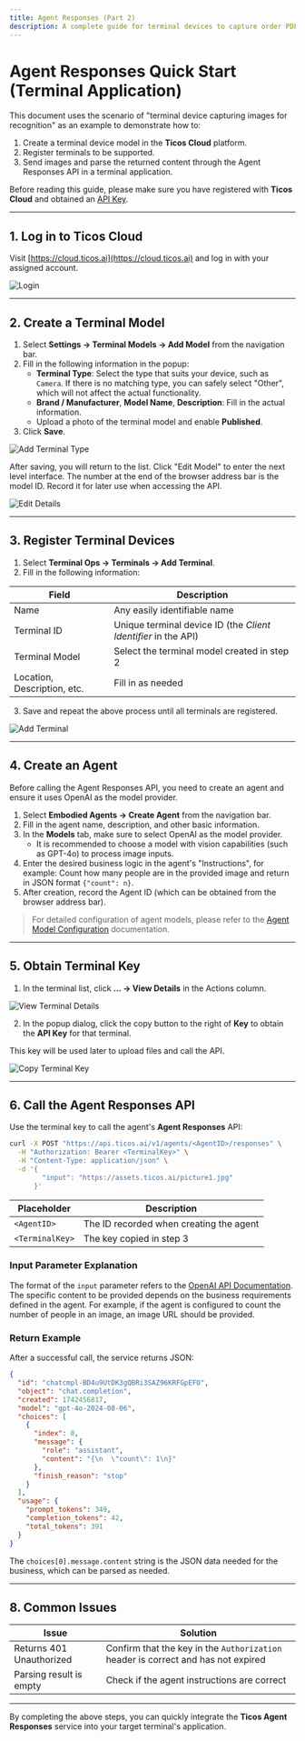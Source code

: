 ```yaml
---
title: Agent Responses (Part 2)
description: A complete guide for terminal devices to capture order PDFs locally and use Agent Responses service for parsing.
---
```


# Agent Responses Quick Start (Terminal Application)

This document uses the scenario of "terminal device capturing images for recognition" as an example to demonstrate how to:

1. Create a terminal device model in the **Ticos Cloud** platform.
2. Register terminals to be supported.
3. Send images and parse the returned content through the Agent Responses API in a terminal application.

Before reading this guide, please make sure you have registered with **Ticos Cloud** and obtained an [API Key](../platform/account/api-keys).

---

## 1. Log in to Ticos Cloud

Visit [https://cloud.ticos.ai](https://cloud.ticos.ai) and log in with your assigned account.

![Login](/images/agent-responses-2/image1.png)

---

## 2. Create a Terminal Model

1. Select **Settings → Terminal Models → Add Model** from the navigation bar.
2. Fill in the following information in the popup:
   - **Terminal Type**: Select the type that suits your device, such as `Camera`. If there is no matching type, you can safely select "Other", which will not affect the actual functionality.
   - **Brand / Manufacturer**, **Model Name**, **Description**: Fill in the actual information.
   - Upload a photo of the terminal model and enable **Published**.
3. Click **Save**.

![Add Terminal Type](/images/agent-responses-1/image2.png)

After saving, you will return to the list. Click "Edit Model" to enter the next level interface. The number at the end of the browser address bar is the model ID. Record it for later use when accessing the API.

![Edit Details](/images/agent-responses-1/image3.png)

---

## 3. Register Terminal Devices

1. Select **Terminal Ops → Terminals → Add Terminal**.
2. Fill in the following information:

| Field | Description |
| ----- | ----------- |
| Name | Any easily identifiable name |
| Terminal ID | Unique terminal device ID (the *Client Identifier* in the API) |
| Terminal Model | Select the terminal model created in step 2 |
| Location, Description, etc. | Fill in as needed |

3. Save and repeat the above process until all terminals are registered.

![Add Terminal](/images/agent-responses-1/image4.png)

---

## 4. Create an Agent

Before calling the Agent Responses API, you need to create an agent and ensure it uses OpenAI as the model provider.

1. Select **Embodied Agents → Create Agent** from the navigation bar.
2. Fill in the agent name, description, and other basic information.
3. In the **Models** tab, make sure to select OpenAI as the model provider.
   - It is recommended to choose a model with vision capabilities (such as GPT-4o) to process image inputs.
4. Enter the desired business logic in the agent's "Instructions", for example: Count how many people are in the provided image and return in JSON format ```{"count": n}```.
5. After creation, record the Agent ID (which can be obtained from the browser address bar).

> For detailed configuration of agent models, please refer to the [Agent Model Configuration](../platform/agent-configuration/agent-models) documentation.

---

## 5. Obtain Terminal Key

1. In the terminal list, click **… → View Details** in the Actions column.

![View Terminal Details](/images/agent-responses-2/image4.png)

2. In the popup dialog, click the copy button to the right of **Key** to obtain the **API Key** for that terminal.

This key will be used later to upload files and call the API.

![Copy Terminal Key](/images/agent-responses-2/image5.png)

---

## 6. Call the Agent Responses API

Use the terminal key to call the agent's **Agent Responses** API:

```bash
curl -X POST "https://api.ticos.ai/v1/agents/<AgentID>/responses" \
  -H "Authorization: Bearer <TerminalKey>" \
  -H "Content-Type: application/json" \
  -d '{
        "input": "https://assets.ticos.ai/picture1.jpg"
      }'
```

| Placeholder | Description |
| ----------- | ----------- |
| `<AgentID>` | The ID recorded when creating the agent |
| `<TerminalKey>` | The key copied in step 3 |

### Input Parameter Explanation

The format of the `input` parameter refers to the [OpenAI API Documentation](https://platform.openai.com/docs/api-reference/responses). The specific content to be provided depends on the business requirements defined in the agent. For example, if the agent is configured to count the number of people in an image, an image URL should be provided.

### Return Example

After a successful call, the service returns JSON:

```json
{
  "id": "chatcmpl-BD4u9UtDK3gQBRi3SAZ96KRFGpEFO",
  "object": "chat.completion",
  "created": 1742456817,
  "model": "gpt-4o-2024-08-06",
  "choices": [
    {
      "index": 0,
      "message": {
        "role": "assistant",
        "content": "{\n  \"count\": 1\n}"
      },
      "finish_reason": "stop"
    }
  ],
  "usage": {
    "prompt_tokens": 349,
    "completion_tokens": 42,
    "total_tokens": 391
  }
}
```

The `choices[0].message.content` string is the JSON data needed for the business, which can be parsed as needed.

---

## 8. Common Issues

| Issue | Solution |
| ----- | -------- |
| Returns 401 Unauthorized | Confirm that the key in the `Authorization` header is correct and has not expired |
| Parsing result is empty | Check if the agent instructions are correct |

---

By completing the above steps, you can quickly integrate the **Ticos Agent Responses** service into your target terminal's application.
